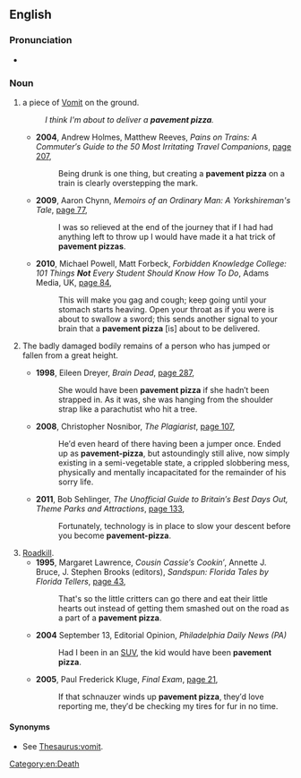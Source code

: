 {{also|pavement-pizza}}
==English==

===Pronunciation===
* {{audio|en|en-au-pavement pizza.ogg|Audio (AU)}}

===Noun===
{{en-noun|~}}

# {{lb|en|UK|Australia|humorous}} a piece of [[vomit|Vomit]] on the ground.
#: ''I think I'm about to deliver a '''pavement pizza'''.''
#* '''2004''', Andrew Holmes, Matthew Reeves, ''Pains on Trains: A Commuter′s Guide to the 50 Most Irritating Travel Companions'', [http://books.google.com.au/books?id=-g0G49FmRKQC&pg=PA207&dq=%22pavement+pizza%22|%22pavement+pizzas%22+-intitle:%22%22+-inauthor:%22%22&hl=en&sa=X&ei=OWXVT5_aIMPYigfuvJ2oAw&redir_esc=y#v=onepage&q=%22pavement%20pizza%22|%22pavement%20pizzas%22%20-intitle%3A%22%22%20-inauthor%3A%22%22&f=false page 207],
#*: Being drunk is one thing, but creating a '''pavement pizza''' on a train is clearly overstepping the mark.
#* '''2009''', Aaron Chynn, ''Memoirs of an Ordinary Man: A Yorkshireman's Tale'', [http://books.google.com.au/books?id=hayL7pkAapUC&pg=PA77&dq=%22pavement+pizza%22|%22pavement+pizzas%22+-intitle:%22%22+-inauthor:%22%22&hl=en&sa=X&ei=OWXVT5_aIMPYigfuvJ2oAw&redir_esc=y#v=onepage&q=%22pavement%20pizza%22|%22pavement%20pizzas%22%20-intitle%3A%22%22%20-inauthor%3A%22%22&f=false page 77],
#*: I was so relieved at the end of the journey that if I had had anything left to throw up I would have made it a hat trick of '''pavement pizzas'''.
#* '''2010''', Michael Powell, Matt Forbeck, ''Forbidden Knowledge College: 101 Things '''Not''' Every Student Should Know How To Do'', Adams Media, UK, [http://books.google.com.au/books?id=9pNatToRRzIC&pg=PA84&dq=%22pavement+pizza%22|%22pavement+pizzas%22+-intitle:%22%22+-inauthor:%22%22&hl=en&sa=X&ei=OWXVT5_aIMPYigfuvJ2oAw&redir_esc=y#v=onepage&q=%22pavement%20pizza%22|%22pavement%20pizzas%22%20-intitle%3A%22%22%20-inauthor%3A%22%22&f=false page 84],
#*: This will make you gag and cough; keep going until your stomach starts heaving. Open your throat as if you were is about to swallow a sword; this sends another signal to your brain that a '''pavement pizza''' [is] about to be delivered.
# {{lb|en|humorous}} The badly damaged bodily remains of a person who has jumped or fallen from a great height.
#* '''1998''', Eileen Dreyer, ''Brain Dead'', [http://books.google.com.au/books?id=_NICoNE4WMEC&q=%22pavement+pizza%22|%22pavement+pizzas%22+-intitle:%22%22+-inauthor:%22%22&dq=%22pavement+pizza%22|%22pavement+pizzas%22+-intitle:%22%22+-inauthor:%22%22&hl=en&sa=X&ei=OWXVT5_aIMPYigfuvJ2oAw&redir_esc=y page 287],
#*: She would have been '''pavement pizza''' if she hadn′t been strapped in. As it was, she was hanging from the shoulder strap like a parachutist who hit a tree.
#* '''2008''', Christopher Nosnibor, ''The Plagiarist'', [http://books.google.com.au/books?id=AsruF_BbGdUC&pg=PA107&dq=%22pavement+pizza%22|%22pavement+pizzas%22+-intitle:%22%22+-inauthor:%22%22&hl=en&sa=X&ei=OWXVT5_aIMPYigfuvJ2oAw&redir_esc=y#v=onepage&q=%22pavement%20pizza%22|%22pavement%20pizzas%22%20-intitle%3A%22%22%20-inauthor%3A%22%22&f=false page 107],
#*: He′d even heard of there having been a jumper once. Ended up as '''pavement-pizza''', but astoundingly still alive, now simply existing in a semi-vegetable state, a crippled slobbering mess, physically and mentally incapacitated for the remainder of his sorry life.
#* '''2011''', Bob Sehlinger, ''The Unofficial Guide to Britain′s Best Days Out, Theme Parks and Attractions'', [http://books.google.com.au/books?id=ptk82Uwd_ikC&pg=PA133&dq=%22pavement+pizza%22|%22pavement+pizzas%22+-intitle:%22%22+-inauthor:%22%22&hl=en&sa=X&ei=OWXVT5_aIMPYigfuvJ2oAw&redir_esc=y#v=onepage&q=%22pavement%20pizza%22|%22pavement%20pizzas%22%20-intitle%3A%22%22%20-inauthor%3A%22%22&f=false page 133],
#*: Fortunately, technology is in place to slow your descent before you become '''pavement-pizza'''.
# [[roadkill|Roadkill]].
#* '''1995''', Margaret Lawrence, ''Cousin Cassie′s Cookin′'', Annette J. Bruce, J. Stephen Brooks (editors), ''Sandspun: Florida Tales by Florida Tellers'', [http://books.google.com.au/books?id=G5otiSFO0NgC&pg=PA43&dq=%22pavement+pizza%22|%22pavement+pizzas%22+-intitle:%22%22+-inauthor:%22%22&hl=en&sa=X&ei=OWXVT5_aIMPYigfuvJ2oAw&redir_esc=y#v=onepage&q=%22pavement%20pizza%22|%22pavement%20pizzas%22%20-intitle%3A%22%22%20-inauthor%3A%22%22&f=false page 43],
#*: That's so the little critters can go there and eat their little hearts out instead of getting them smashed out on the road as a part of a '''pavement pizza'''.
#* '''2004''' September 13, Editorial Opinion, ''Philadelphia Daily News (PA)''
#*: Had I been in an [[SUV]], the kid would have been '''pavement pizza'''.
#* '''2005''', Paul Frederick Kluge, ''Final Exam'', [http://books.google.com.au/books?id=aJ4DrWuTawEC&pg=PA21&dq=%22pavement+pizza%22|%22pavement+pizzas%22+-intitle:%22%22+-inauthor:%22%22&hl=en&sa=X&ei=OWXVT5_aIMPYigfuvJ2oAw&redir_esc=y#v=onepage&q=%22pavement%20pizza%22|%22pavement%20pizzas%22%20-intitle%3A%22%22%20-inauthor%3A%22%22&f=false page 21],
#*: If that schnauzer winds up '''pavement pizza''', they′d love reporting me, they′d be checking my tires for fur in no time.

====Synonyms====
* {{sense|vomit}} See [[Thesaurus:vomit]].

[[Category:en:Death]]
